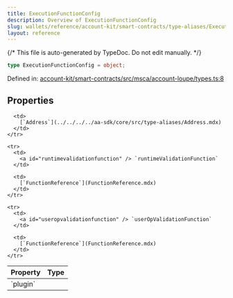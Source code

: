 ```yaml
---
title: ExecutionFunctionConfig
description: Overview of ExecutionFunctionConfig
slug: wallets/reference/account-kit/smart-contracts/type-aliases/ExecutionFunctionConfig
layout: reference
---
```


{/* This file is auto-generated by TypeDoc. Do not edit manually. */}

```ts
type ExecutionFunctionConfig = object;
```

Defined in: [account-kit/smart-contracts/src/msca/account-loupe/types.ts:8](https://github.com/alchemyplatform/aa-sdk/blob/c1a84188d03473acac2fdb49fb7cd7fdba73169b/account-kit/smart-contracts/src/msca/account-loupe/types.ts#L8)

## Properties

<table>
  <thead>
    <tr>
      <th align="left">Property</th>
      <th align="left">Type</th>
    </tr>
  </thead>

  <tbody>
    <tr>
      <td>
        <a id="plugin" /> `plugin`
      </td>

      <td>
        [`Address`](../../../../aa-sdk/core/src/type-aliases/Address.mdx)
      </td>
    </tr>

    <tr>
      <td>
        <a id="runtimevalidationfunction" /> `runtimeValidationFunction`
      </td>

      <td>
        [`FunctionReference`](FunctionReference.mdx)
      </td>
    </tr>

    <tr>
      <td>
        <a id="useropvalidationfunction" /> `userOpValidationFunction`
      </td>

      <td>
        [`FunctionReference`](FunctionReference.mdx)
      </td>
    </tr>

  </tbody>
</table>

